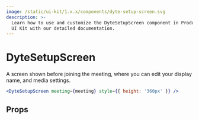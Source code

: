 ```yaml
---
image: /static/ui-kit/1.x.x/components/dyte-setup-screen.svg
description: >-
  Learn how to use and customize the DyteSetupScreen component in ProductDB's React
  UI Kit with our detailed documentation.
---
```


# DyteSetupScreen

A screen shown before joining the meeting, where you can edit your display name,
and media settings.

```jsx live
<DyteSetupScreen meeting={meeting} style={{ height: '360px' }} />
```

## Props

<PropsTable of="dyte-setup-screen" />

<head>
  <title>React UI Kit DyteSetupScreen</title>
</head>
